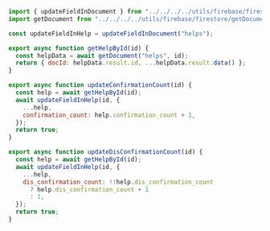 ```js showLineNumbers filename="service.js"
import { updateFieldInDocument } from "../../../../utils/firebase/firestore/updateFieldInDocument.js";
import getDocument from "../../../../utils/firebase/firestore/getDocument.js";

const updateFieldInHelp = updateFieldInDocument("helps");

export async function getHelpById(id) {
  const helpData = await getDocument("helps", id);
  return { docId: helpData.result.id, ...helpData.result.data() };
}

export async function updateConfirmationCount(id) {
  const help = await getHelpById(id);
  await updateFieldInHelp(id, {
    ...help,
    confirmation_count: help.confirmation_count + 1,
  });
  return true;
}

export async function updateDisConfirmationCount(id) {
  const help = await getHelpById(id);
  await updateFieldInHelp(id, {
    ...help,
    dis_confirmation_count: !!help.dis_confirmation_count
      ? help.dis_confirmation_count + 1
      : 1,
  });
  return true;
}
```
